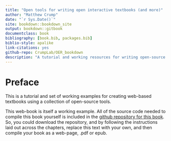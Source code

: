```yaml
--- 
title: "Open tools for writing open interactive textbooks (and more)"
author: "Matthew Crump"
date: "`r Sys.Date()`"
site: bookdown::bookdown_site
output: bookdown::gitbook
documentclass: book
bibliography: [book.bib, packages.bib]
biblio-style: apalike
link-citations: yes
github-repo: CrumpLab/OER_bookdown
description: "A tutorial and working resources for writing open-source textbooks using open-source tools"
---
```


# Preface {-}

This is a tutorial and set of working examples for creating web-based textbooks using a collection of open-source tools.

This web-book is itself a working example. All of the source code needed to compile this book yourself is included in the [github repository for this book](https://github.com/CrumpLab/OER_bookdown). So, you could download the repository, and by following the instructions laid out across the chapters, replace this text with your own, and then compile your book as a web-page, .pdf or epub.




